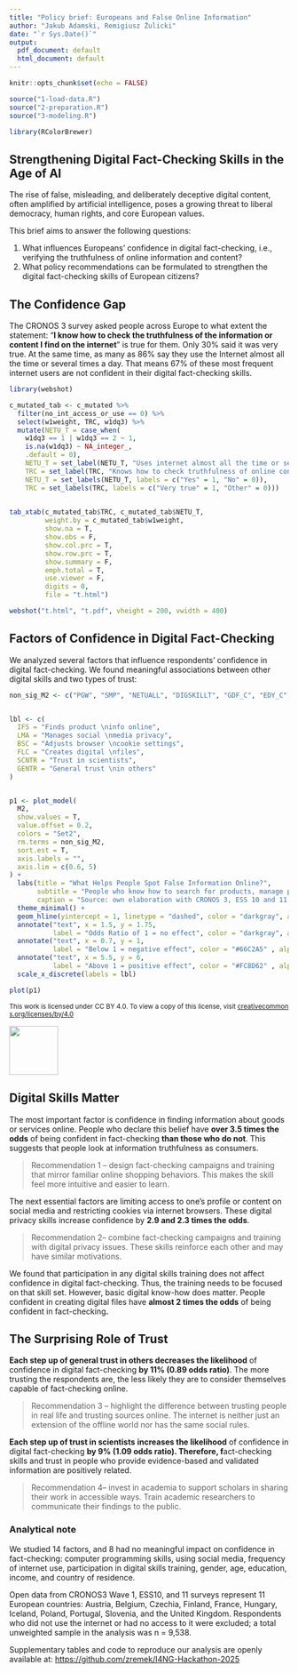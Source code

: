 ```yaml
---
title: "Policy brief: Europeans and False Online Information"
author: "Jakub Adamski, Remigiusz Żulicki"
date: "`r Sys.Date()`"
output:
  pdf_document: default
  html_document: default
---
```


```r
knitr::opts_chunk$set(echo = FALSE)

source("1-load-data.R")
source("2-preparation.R")
source("3-modeling.R")

library(RColorBrewer)

```

## Strengthening Digital Fact-Checking Skills in the Age of AI

The rise of false, misleading, and deliberately deceptive digital content, often amplified by artificial intelligence, poses a growing threat to liberal democracy, human rights, and core European values.

This brief aims to answer the following questions:

1.  What influences Europeans’ confidence in digital fact-checking, i.e., verifying the truthfulness of online information and content?
2.  What policy recommendations can be formulated to strengthen the digital fact-checking skills of European citizens?

## The Confidence Gap

The CRONOS 3 survey asked people across Europe to what extent the statement: “**I know how to check the truthfulness of the information or content I find on the internet**” is true for them. Only 30% said it was very true. At the same time, as many as 86% say they use the Internet almost all the time or several times a day. That means 67% of these most frequent internet users are not confident in their digital fact-checking skills.

```r
library(webshot)

c_mutated_tab <- c_mutated %>% 
  filter(no_int_access_or_use == 0) %>% 
  select(w1weight, TRC, w1dq3) %>% 
  mutate(NETU_T = case_when(
    w1dq3 == 1 | w1dq3 == 2 ~ 1, 
    is.na(w1dq3) ~ NA_integer_, 
    .default = 0), 
    NETU_T = set_label(NETU_T, "Uses internet almost all the time or several times a day"), 
    TRC = set_label(TRC, "Knows how to check truthfulness of online content"), 
    NETU_T = set_labels(NETU_T, labels = c("Yes" = 1, "No" = 0)), 
    TRC = set_labels(TRC, labels = c("Very true" = 1, "Other" = 0)))  
  

tab_xtab(c_mutated_tab$TRC, c_mutated_tab$NETU_T,
         weight.by = c_mutated_tab$w1weight, 
         show.na = T, 
         show.obs = F, 
         show.col.prc = T, 
         show.row.prc = T, 
         show.summary = F,
         emph.total = T, 
         use.viewer = F,
         digits = 0,
         file = "t.html")

webshot("t.html", "t.pdf", vheight = 200, vwidth = 400) 
```

## Factors of Confidence in Digital Fact-Checking

We analyzed several factors that influence respondents’ confidence in digital fact-checking. We found meaningful associations between other digital skills and two types of trust:

```r

non_sig_M2 <- c("PGW", "SMP", "NETUALL", "DIGSKILLT", "GDF_C", "EDY_C", "AGE_C", "HTI_C")


lbl <- c(
  IFS = "Finds product \ninfo online",
  LMA = "Manages social \nmedia privacy",
  BSC = "Adjusts browser \ncookie settings",
  FLC = "Creates digital \nfiles",
  SCNTR = "Trust in scientists",
  GENTR = "General trust \nin others"
)


p1 <- plot_model(
  M2,
  show.values = T,
  value.offset = 0.2,
  colors = "Set2",
  rm.terms = non_sig_M2,
  sort.est = T,
  axis.labels = "",
  axis.lim = c(0.6, 5)
) +
  labs(title = "What Helps People Spot False Information Online?",
       subtitle = "People who know how to search for products, manage privacy on social media,\nand adjust browser settings are much more likely to say they can tell if online \ncontent is true. \nTrust in scientists also helps a little, while general trust in others may slightly \nreduce this confidence",
       caption = "Source: own elaboration with CRONOS 3, ESS 10 and 11 survey data") + 
  theme_minimal() + 
  geom_hline(yintercept = 1, linetype = "dashed", color = "darkgray", alpha = 0.6) +
  annotate("text", x = 1.5, y = 1.75,
           label = "Odds Ratio of 1 = no effect", color = "darkgray", alpha = 0.6) +
  annotate("text", x = 0.7, y = 1,
           label = "Below 1 = negative effect", color = "#66C2A5" , alpha = 0.6) + 
  annotate("text", x = 5.5, y = 6,
           label = "Above 1 = positive effect", color = "#FC8D62" , alpha = 0.6) + 
  scale_x_discrete(labels = lbl)

plot(p1)


```

~This work is licensed under CC BY 4.0. To view a copy of this license, visit [creativecommons.org/licenses/by/4.0](https://creativecommons.org/licenses/by/4.0/)~

![](by.png){width="88"}

## Digital Skills Matter

The most important factor is confidence in finding information about goods or services online. People who declare this belief have **over 3.5 times the odds** of being confident in fact-checking **than those who do not**. This suggests that people look at information truthfulness as consumers.

> Recommendation 1 – design fact-checking campaigns and training that mirror familiar online shopping behaviors. This makes the skill feel more intuitive and easier to learn.

The next essential factors are limiting access to one’s profile or content on social media and restricting cookies via internet browsers. These digital privacy skills increase confidence by **2.9 and 2.3 times the odds**.

> Recommendation 2– combine fact-checking campaigns and training with digital privacy issues. These skills reinforce each other and may have similar motivations.

We found that participation in any digital skills training does not affect confidence in digital fact-checking. Thus, the training needs to be focused on that skill set. However, basic digital know-how does matter. People confident in creating digital files have **almost 2 times the odds** of being confident in fact-checking**.**

## The Surprising Role of Trust 

**Each step up of general trust in others decreases the likelihood** of confidence in digital fact-checking **by 11% (0.89 odds ratio)**. The more trusting the respondents are, the less likely they are to consider themselves capable of fact-checking online.

> Recommendation 3 – highlight the difference between trusting people in real life and trusting sources online. The internet is neither just an extension of the offline world nor has the same social rules.

**Each step up of trust in scientists** **increases the likelihood** of confidence in digital fact-checking **by 9% (1.09 odds ratio). Therefore, f**act-checking skills and trust in people who provide evidence-based and validated information are positively related.

> Recommendation 4– invest in academia to support scholars in sharing their work in accessible ways. Train academic researchers to communicate their findings to the public.

### Analytical note

We studied 14 factors, and 8 had no meaningful impact on confidence in fact-checking: computer programming skills, using social media, frequency of internet use, participation in digital skills training, gender, age, education, income, and country of residence.

Open data from CRONOS3 Wave 1, ESS10, and 11 surveys represent 11 European countries: Austria, Belgium, Czechia, Finland, France, Hungary, Iceland, Poland, Portugal, Slovenia, and the United Kingdom. Respondents who did not use the internet or had no access to it were excluded; a total unweighted sample in the analysis was n = 9,538.

Supplementary tables and code to reproduce our analysis are openly available at: <https://github.com/zremek/I4NG-Hackathon-2025>
